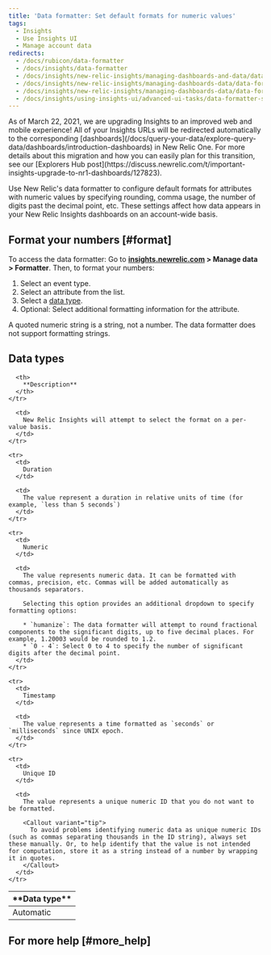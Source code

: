 ```yaml
---
title: 'Data formatter: Set default formats for numeric values'
tags:
  - Insights
  - Use Insights UI
  - Manage account data
redirects:
  - /docs/rubicon/data-formatter
  - /docs/insights/data-formatter
  - /docs/insights/new-relic-insights/managing-dashboards-and-data/data-formatter
  - /docs/insights/new-relic-insights/managing-dashboards-data/data-formatter
  - /docs/insights/new-relic-insights/managing-dashboards-data/data-formatter-setting-default-formats-numeric-values
  - /docs/insights/using-insights-ui/advanced-ui-tasks/data-formatter-set-default-formats-numeric-values
---
```


<Callout variant="important">
  As of March 22, 2021, we are upgrading Insights to an improved web and mobile experience! All of your Insights URLs will be redirected automatically to the corresponding [dashboards](/docs/query-your-data/explore-query-data/dashboards/introduction-dashboards) in New Relic One. For more details about this migration and how you can easily plan for this transition, see our [Explorers Hub post](https://discuss.newrelic.com/t/important-insights-upgrade-to-nr1-dashboards/127823).
</Callout>

Use New Relic's data formatter to configure default formats for attributes with numeric values by specifying rounding, comma usage, the number of digits past the decimal point, etc. These settings affect how data appears in your New Relic Insights dashboards on an account-wide basis.

## Format your numbers [#format]

To access the data formatter: Go to **[insights.newrelic.com](https://insights.newrelic.com) > Manage data > Formatter**. Then, to format your numbers:

1. Select an event type.
2. Select an attribute from the list.
3. Select a [data type](#data-types).
4. Optional: Select additional formatting information for the attribute.

<Callout variant="caution">
  A quoted numeric string is a string, not a number. The data formatter does not support formatting strings.
</Callout>

## Data types

<table>
  <thead>
    <tr>
      <th width={150}>
        **Data type**
      </th>

      <th>
        **Description**
      </th>
    </tr>
  </thead>

  <tbody>
    <tr>
      <td>
        Automatic
      </td>

      <td>
        New Relic Insights will attempt to select the format on a per-value basis.
      </td>
    </tr>

    <tr>
      <td>
        Duration
      </td>

      <td>
        The value represent a duration in relative units of time (for example, `less than 5 seconds`)
      </td>
    </tr>

    <tr>
      <td>
        Numeric
      </td>

      <td>
        The value represents numeric data. It can be formatted with commas, precision, etc. Commas will be added automatically as thousands separators.

        Selecting this option provides an additional dropdown to specify formatting options:

        * `humanize`: The data formatter will attempt to round fractional components to the significant digits, up to five decimal places. For example, 1.20003 would be rounded to 1.2.
        * `0 - 4`: Select 0 to 4 to specify the number of significant digits after the decimal point.
      </td>
    </tr>

    <tr>
      <td>
        Timestamp
      </td>

      <td>
        The value represents a time formatted as `seconds` or `milliseconds` since UNIX epoch.
      </td>
    </tr>

    <tr>
      <td>
        Unique ID
      </td>

      <td>
        The value represents a unique numeric ID that you do not want to be formatted.

        <Callout variant="tip">
          To avoid problems identifying numeric data as unique numeric IDs (such as commas separating thousands in the ID string), always set these manually. Or, to help identify that the value is not intended for computation, store it as a string instead of a number by wrapping it in quotes.
        </Callout>
      </td>
    </tr>
  </tbody>
</table>

## For more help [#more_help]

